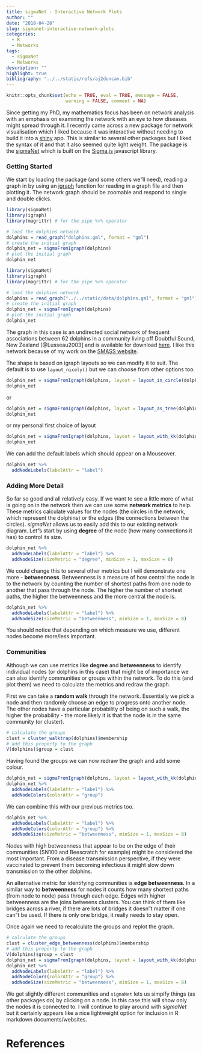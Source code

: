 ```yaml
---
title: sigmaNet - Interactive Network Plots
author: ""
date: "2018-04-28"
slug: sigmanet-interactive-network-plots
categories:
  - R
  - Networks
tags:
  - sigmaNet
  - Networks
description: ""
highlight: true
bibliography: "../../static/refs/aj2duncan.bib"
---
```


```r
knitr::opts_chunk$set(echo = TRUE, eval = TRUE, message = FALSE,
                      warning = FALSE, comment = NA)
```

Since getting my PhD, my mathematics focus has been on network analysis with an emphasis on examining the network with an eye to how diseases might spread through it. I recently came across a new package for network visualisation which I liked because it was interactive without needing to build it into a [shiny](https://shiny.aj2duncan.com) app. This is similar to several other packages but I liked the syntax of it and that it also seemed quite light weight. The package is the [sigmaNet](https://github.com/iankloo/sigmaNet) which is built on the [Sigma.js](http://sigmajs.org/) javascript library. 

### Getting Started

We start by loading the package (and some others we"ll need), reading a graph in by using an [igraph](http://igraph.org/r/) function for reading in a graph file and then plotting it. The network graph should be zoomable and respond to single and double clicks. 

```r
library(sigmaNet)
library(igraph)
library(magrittr) # for the pipe %>% operator

# load the dolphins network
dolphins = read_graph("dolphins.gml", format = "gml")
# create the initial graph
dolphin_net = sigmaFromIgraph(dolphins)
# plot the initial graph
dolphin_net
```

```r
library(sigmaNet)
library(igraph)
library(magrittr) # for the pipe %>% operator

# load the dolphins network
dolphins = read_graph("../../static/data/dolphins.gml", format = "gml")
# create the initial graph
dolphin_net = sigmaFromIgraph(dolphins)
# plot the initial graph
dolphin_net
```

The graph in this case is an undirected social network of frequent associations between 62 dolphins in a community living off Doubtful Sound, New Zealand [@Lusseau2003] and is available for download [here](http://www-personal.umich.edu/~mejn/netdata/). I like this network because of my work on the [SMASS website](https://strandings.org). 

The shape is based on igraph layouts so we can modify it to suit. The default is to use `layout_nicely()` but we can choose from other options too. 

```r
dolphin_net = sigmaFromIgraph(dolphins, layout = layout_in_circle(dolphins))
dolphin_net
```

or 

```r
dolphin_net = sigmaFromIgraph(dolphins, layout = layout_as_tree(dolphins))
dolphin_net
```

or my personal first choice of layout

```r
dolphin_net = sigmaFromIgraph(dolphins, layout = layout_with_kk(dolphins))
dolphin_net
```

We can add the default labels which should appear on a Mouseover. 

```r
dolphin_net %>%
  addNodeLabels(labelAttr = "label")
```

### Adding More Detail

So far so good and all relatively easy. If we want to see a little more of what is going on in the network then we can use some **network metrics** to help. These metrics calculate values for the nodes (the circles in the network, which represent the dolphins) or the edges (the connections between the circles). *sigmaNet* allows us to easily add this to our existing network diagram. Let"s start by using **degree** of the node (how many connections it has) to control its size. 

```r
dolphin_net %>%
  addNodeLabels(labelAttr = "label") %>%
  addNodeSize(sizeMetric = "degree", minSize = 1, maxSize = 8)
```

We could change this to several other metrics but I will demonstrate one more - **betweenness**. Betweenness is a measure of how central the node is to the network by counting the number of shortest paths from one node to another that pass through the node. The higher the number of shortest paths, the higher the betweenness and the more central the node is.
 
```r
dolphin_net %>%
  addNodeLabels(labelAttr = "label") %>%
  addNodeSize(sizeMetric = "betweenness", minSize = 1, maxSize = 8)
```

You should notice that depending on which measure we use, different nodes become more/less important. 

### Communities

Although we can use metrics like **degree** and **betweenness** to identify individual nodes (or dolphins in this case) that might be of importance we can also identify communities or groups within the network. To do this (and plot them) we need to calculate the metrics and redraw the graph. 

First we can take a **random walk** through the network. Essentially we pick a node and then randomly choose an edge to progress onto another node. The other nodes have a particular probability of being on such a walk, the higher the probability - the more likely it is that the node is in the same community (or cluster). 

```r
# calculate the groups
clust = cluster_walktrap(dolphins)$membership
# add this property to the graph
V(dolphins)$group = clust
```

Having found the groups we can now redraw the graph and add some colour. 

```r
dolphin_net = sigmaFromIgraph(dolphins, layout = layout_with_kk(dolphins))
dolphin_net %>%
  addNodeLabels(labelAttr = "label") %>%
  addNodeColors(colorAttr = "group")
```

We can combine this with our previous metrics too. 

```r
dolphin_net %>%
  addNodeLabels(labelAttr = "label") %>%
  addNodeColors(colorAttr = "group") %>%
  addNodeSize(sizeMetric = "betweenness", minSize = 1, maxSize = 8)
```

Nodes with high betweenness that appear to be on the edge of their communities (SN100 and Beescratch for example) might be considered the most important. From a disease transmission perspective, if they were vaccinated to prevent them becoming infectious it might slow down transmission to the other dolphins. 

An alternative metric for identifying communities is **edge betweenness**. In a similar way to **betweenness** for nodes it counts how many shortest paths (from node to node) pass through each edge. Edges with higher betweenness are the joins betweens clusters. You can think of them like bridges across a river, if there are lots of bridges it doesn"t matter if one can"t be used. If there is only one bridge, it really needs to stay open. 

Once again we need to recalculate the groups and replot the graph. 

```r
# calculate the groups
clust = cluster_edge_betweenness(dolphins)$membership
# add this property to the graph
V(dolphins)$group = clust
dolphin_net = sigmaFromIgraph(dolphins, layout = layout_with_kk(dolphins))
dolphin_net %>%
  addNodeLabels(labelAttr = "label") %>%
  addNodeColors(colorAttr = "group") %>% 
  addNodeSize(sizeMetric = "betweenness", minSize = 1, maxSize = 8)
```

We get slightly different communities and `sigmaNet` lets us simplfy things (as other packages do) by clicking on a node. In this case this will show only the nodes it is connected to. I will continue to play around with *sigmaNet* but it certainly appears like a nice lightweight option for inclusion in R markdown documents/websites. 


# References
